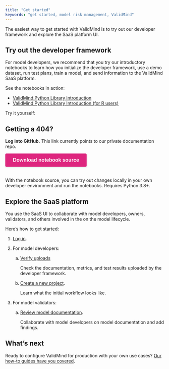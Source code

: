 ```yaml
---
title: "Get started"
keywords: "get started, model risk management, ValidMind"
---
```


The easiest way to get started with ValidMind is to try out our developer framework and explore the SaaS platform UI. 

## Try out the developer framework

For model developers, we recommend that you try our introductory notebooks to learn how you initialize the developer framework, use a demo dataset, run test plans, train a model, and send information to the ValidMind SaaS platform.

See the notebooks in action:

- [ValidMind Python Library Introduction](../notebooks/intro.ipynb)
- [ValidMind Python Library Introduction (for R users)](../notebooks/intro-r.ipynb)

<!-- TO DO we need to add the correct download link here --->

Try it yourself:

::: {.column-margin}
::: {.callout-important}
## Getting a 404?
**Log into GitHub.**
This link currently points to our private documentation repo.
:::
:::

```{=html}
<!DOCTYPE html>
<html>
<head>
    <title>Download notebook</title>
    <style>
        button {
            display: inline-block;
            background-color: #DE257E;
            color: white;
            border: none;
            padding: 12px 24px;
            font-size: 16px;
            font-weight: bold;
            border-radius: 4px;
            cursor: pointer;
            box-shadow: 0 2px 4px rgba(0, 0, 0, 0.15);
            transition: all 0.3s ease-in-out;
            margin-bottom: 20px;
        }

        button:hover {
            background-color: #c71e6b;
            box-shadow: 0 2px 4px rgba(0, 0, 0, 0.3);
        }
    </style>
</head>
<body>
    <a href="https://github.com/validmind/documentation/tree/main/site/notebooks" download>
        <button>Download notebook source</button>
    </a>
</body>
</html>

```

With the notebook source, you can try out changes locally in your own developer environment and run the notebooks. Requires Python 3.8+.

## Explore the SaaS platform

You use the SaaS UI to collaborate with model developers, owners, validators, and others involved in the on the model lifecycle.

Here's how to get started: 

1. [Log in](login.qmd).

2. For model developers:
    a. [Verify uploads](verify-developer-framework-uploads.qmd) 
    
       Check the documentation, metrics, and test results uploaded by the developer framework.

    b. [Create a new project](create-project.qmd).
    
       Learn what the initial workflow looks like.

3. For model validators:

    a. [Review model documentation](review-model-documentation.qmd).

       Collaborate with model developers on model documentation and add findings.

<!---
    b. [Generate a model validation report](generate-validation-reports.qmd).

       Step through the approval process after review. 
--->

## What's next

Ready to configure ValidMind for production with your own use cases? [Our how-to guides have you covered](guide.qmd).

